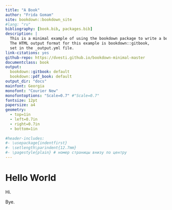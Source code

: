 ```yaml
---
title: "A Book"
author: "Frida Gomam"
site: bookdown::bookdown_site
#lang: "ru"
bibliography: [book.bib, packages.bib]
description: |
  This is a minimal example of using the bookdown package to write a book.
  The HTML output format for this example is bookdown::gitbook,
  set in the _output.yml file.
link-citations: yes
github-repo: https://dvesti.github.io/bookdown-minimal-master
documentclass: book
output:
  bookdown::gitbook: default
  bookdown::pdf_book: default
output_dir: "docs" 
mainfont: Georgia
monofont: "Courier New"
monofontoptions: "Scale=0.7" #"Scale=0.7"
fontsize: 12pt
papersize: a4
geometry:
  - top=1in
  - left=0.7in
  - right=0.7in
  - bottom=1in 
  
#header-includes:  
#- \usepackage{indentfirst}
#- \setlength\parindent{12.7mm}
#- \pagestyle{plain} # номер страницы внизу по центру   
---
```


# Hello World

Hi.



Bye.

<!-- If you need PDF output, uncomment bookdown::pdf_book above in YAML. You will need a LaTeX installation, e.g., https://yihui.name/tinytex/ -->

